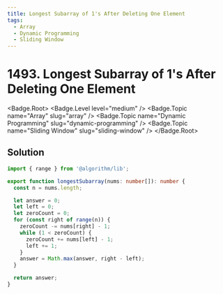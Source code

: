 ```yaml
---
title: Longest Subarray of 1's After Deleting One Element
tags:
  - Array
  - Dynamic Programming
  - Sliding Window
---
```


# 1493. Longest Subarray of 1's After Deleting One Element

<Badge.Root>
  <Badge.Level level="medium" />
  <Badge.Topic name="Array" slug="array" />
  <Badge.Topic name="Dynamic Programming" slug="dynamic-programming" />
  <Badge.Topic name="Sliding Window" slug="sliding-window" />
</Badge.Root>

## Solution

```typescript filename="solution.ts" copy
import { range } from '@algorithm/lib';

export function longestSubarray(nums: number[]): number {
  const n = nums.length;

  let answer = 0;
  let left = 0;
  let zeroCount = 0;
  for (const right of range(n)) {
    zeroCount -= nums[right] - 1;
    while (1 < zeroCount) {
      zeroCount += nums[left] - 1;
      left += 1;
    }
    answer = Math.max(answer, right - left);
  }

  return answer;
}
```

<ProblemLink
  codingSite="leetcode"
  href="https://leetcode.com/problems/longest-subarray-of-1s-after-deleting-one-element"
  title="Longest Subarray of 1's After Deleting One Element"
/>

